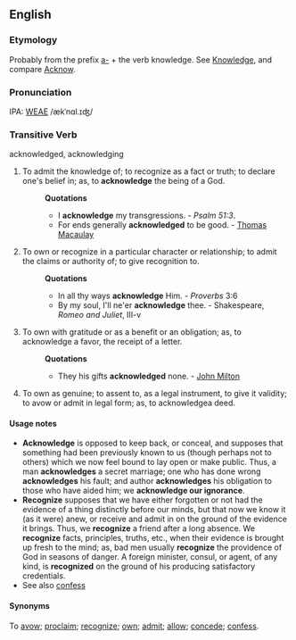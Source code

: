 ==English==
===Etymology===
Probably from the prefix [[a-]] + the verb knowledge. See [[Knowledge]], and compare [[Acknow]].

===Pronunciation===
IPA: [[WEAE]] /ækˈnɑl.ɪʤ/

===Transitive Verb===
acknowledged, acknowledging
# To admit the knowledge of; to recognize as a fact or truth; to declare one's belief in; as, to '''acknowledge''' the  being of a God.
#:'''Quotations'''
#:*I '''acknowledge''' my transgressions. - ''Psalm 51:3''.
#:*For ends generally '''acknowledged''' to be good. - [[Thomas Macaulay]]
# To own or recognize in a particular character or relationship; to admit the claims or authority of; to give  recognition to.
#:'''Quotations'''
#:*In all thy ways '''acknowledge''' Him. - ''Proverbs'' 3:6
#:* By my soul, I'll ne'er '''acknowledge''' thee. - Shakespeare, ''Romeo and Juliet'', III-v
# To own with gratitude or as a benefit or an obligation; as, to acknowledge a favor, the receipt of a letter.
#:'''Quotations'''
#:* They his gifts '''acknowledged''' none. - [[John Milton]]
# To own as genuine; to assent to, as a legal instrument, to give it validity; to avow or admit in legal form; as, to acknowledgea deed.

====Usage notes==== 
*'''Acknowledge''' is opposed to keep back, or conceal, and supposes that something had  been previously known to us (though perhaps not to others) which we now feel bound to lay open or make  public. Thus, a man '''acknowledges''' a secret marriage; one who has done wrong '''acknowledges''' his fault; and  author '''acknowledges''' his obligation to those who have  aided him; we '''acknowledge our ignorance'''. 
*'''Recognize'''  supposes that we have either forgotten or not had the evidence of a thing distinctly before our minds, but  that now we know it (as it were) anew, or receive and  admit in on the ground of the evidence it brings. Thus, we '''recognize''' a friend after a long absence. We '''recognize''' facts, principles, truths, etc., when their evidence is brought up fresh to the mind; as, bad men usually '''recognize''' the providence of God in seasons of danger. A foreign minister, consul, or agent, of any  kind, is '''recognized''' on the ground of his producing  satisfactory credentials.
*See also [[confess]]

====Synonyms====
To [[avow]]; [[proclaim]]; [[recognize]]; [[own]]; [[admit]]; [[allow]]; [[concede]]; [[confess]].